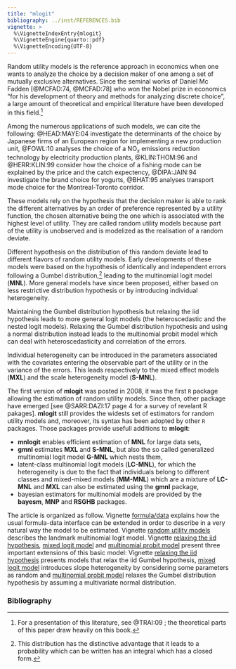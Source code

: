 ```yaml
---
title: "mlogit"
bibliography: ../inst/REFERENCES.bib
vignette: >
  %\VignetteIndexEntry{mlogit}
  %\VignetteEngine{quarto::pdf}
  %\VignetteEncoding{UTF-8}
---
```


Random utility models is the reference approach in economics when one
wants to analyze the choice by a decision maker of one among a set of
mutually exclusive alternatives. Since the seminal works of Daniel Mc
Fadden [@MCFAD:74, @MCFAD:78] who won the Nobel prize in economics "for
his development of theory and methods for analyzing discrete choice",
a large amount of theoretical and empirical literature have been
developed in this field.^[For a presentation of this literature, see
@TRAI:09 ; the theoretical parts of this paper draw heavily on this
book.]

Among the numerous applications of such models, we can cite the
following: @HEAD:MAYE:04 investigate the determinants of the choice by
Japanese firms of an European region for implementing a new production
unit, @FOWL:10 analyses the choice of a NO$_x$ emissions reduction
technology by electricity production plants, @KLIN:THOM:96 and
@HERR:KLIN:99 consider how the choice of a fishing mode can be
explained by the price and the catch expectency, @DIPA:JAIN:94
investigate the brand choice for yogurts, @BHAT:95 analyses transport
mode choice for the Montreal-Toronto corridor.

These models rely on the hypothesis that the decision maker is able to
rank the different alternatives by an order of preference represented
by a utility function, the chosen alternative being the one which is
associated with the highest level of utility. They are called random
utility models because part of the utility is unobserved and is
modelized as the realisation of a random deviate. 

Different hypothesis on the distribution of this random deviate lead
to different flavors of random utility models. Early developments of
these models were based on the hypothesis of identically and
independent errors following a Gumbel distribution,^[This
  distribution has the distinctive advantage that it leads to a
  probability which can be written has an integral which has a closed
  form.] leading to the multinomial logit model (**MNL**). More
general models have since been proposed, either based on less
restrictive distribution hypothesis or by introducing individual
heterogeneity.

Maintaining the Gumbel distribution hypothesis but relaxing the iid
hypothesis leads to more general logit models (the heteroscedastic and
the nested logit models). Relaxing the Gumbel distribution hypothesis
and using a normal distribution instead leads to the multinomial
probit model which can deal with heteroscedasticity and correlation of
the errors.

Individual heterogeneity can be introduced in the parameters
associated with the covariates entering the observable part of the
utility or in the variance of the errors. This leads respectively to
the mixed effect models (**MXL**) and the scale heterogeneity
model (**S-MNL**).


The first version of **mlogit** was posted in 2008, it was the first `R`
package allowing the estimation of random utility models. Since then,
other package have emerged [see @SARR:DAZI:17 page 4 for a survey of
revelant R pakages].  **mlogit** still provides the widests set of
estimators for random utility models and, moreover, its syntax has
been adopted by other `R` packages. Those packages provide usefull
additions to **mlogit**:

- **mnlogit** enables efficient estimation of **MNL** for
  large data sets,
- **gmnl** estimates **MXL** and **S-MNL**, but also the
  so called generalized multinomial logit model **G-MNL** which
  nests them,
- latent-class multinomial logit models (**LC-MNL**), for
  which the heterogeneity is due to the fact that individuals belong to
  different classes and mixed-mixed models (**MM-MNL**) which are a
  mixture of **LC-MNL** and **MXL** can also be estimated
  using the **gmnl** package,
- bayesian estimators for multinomial models are provided by the
  **bayesm**, **MNP** and **RSGHB** packages.

The article is organized as follow. Vignette
[formula/data](./c2.formula.data.pdf) explains how the usual
formula-data interface can be extended in order to
describe in a very natural way the model to be estimated. Vignette
[random utility models](./c3.rum.pdf) describes the landmark
multinomial logit model. Vignette [relaxing the iid
hypothesis](./c4.relaxiid.psf), [mixed logit model](./c5.mxl.pdf) and
[multinomial probit model](./c6.mprobit.pdf) present three important
extensions of this basic model: Vignette [relaxing the iid
hypothesis](./c4.relaxiid.pdf) presents models that relax the iid
Gumbel hypothesis, [mixed logit model](./c5.mxl.pdf) introduces slope
heterogeneity by considering some parameters as random and
[multinomial probit model](./c6.mprobit.pdf) relaxes the Gumbel
distribution hypothesis by assuming a multivariate normal
distribution.

### Bibliography
